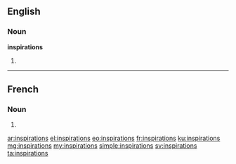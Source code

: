 ==English==

===Noun===
'''inspirations'''

# {{plural of|inspiration}}

----

==French==

===Noun===
{{head|fr|plural}} {{f|p}}

# {{plural of|inspiration|lang=fr}}

[[ar:inspirations]]
[[el:inspirations]]
[[eo:inspirations]]
[[fr:inspirations]]
[[ku:inspirations]]
[[mg:inspirations]]
[[my:inspirations]]
[[simple:inspirations]]
[[sv:inspirations]]
[[ta:inspirations]]